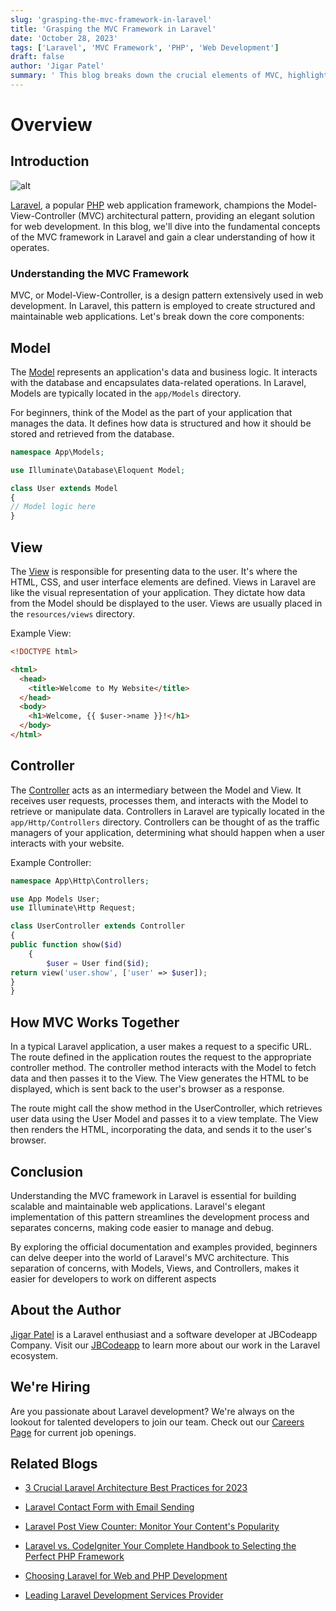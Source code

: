 ```yaml
---
slug: 'grasping-the-mvc-framework-in-laravel'
title: 'Grasping the MVC Framework in Laravel'
date: 'October 28, 2023'
tags: ['Laravel', 'MVC Framework', 'PHP', 'Web Development']
draft: false
author: 'Jigar Patel'
summary: ' This blog breaks down the crucial elements of MVC, highlighting the roles of Models, Views, and Controllers in the context of Laravel.'
---
```


# Overview

<TOCInline toc={props.toc} exclude="Overview" toHeading={2} />

## Introduction

![alt](/static/2.png)

[Laravel](https://laravel.com/), a popular [PHP](https://www.php.net/) web application framework, champions the Model-View-Controller (MVC) architectural pattern, providing an elegant solution for web development. In this blog, we'll dive into the fundamental concepts of the MVC framework in Laravel and gain a clear understanding of how it operates.

### Understanding the MVC Framework

MVC, or Model-View-Controller, is a design pattern extensively used in web development. In Laravel, this pattern is employed to create structured and maintainable web applications. Let's break down the core components:

## Model

The [Model](https://laravel.com/docs/10.x/eloquent) represents an application's data and business logic. It interacts with the database and encapsulates data-related operations. In Laravel, Models are typically located in the `app/Models` directory.

For beginners, think of the Model as the part of your application that manages the data. It defines how data is structured and how it should be stored and retrieved from the database.

```php
namespace App\Models;

use Illuminate\Database\Eloquent Model;

class User extends Model
{
// Model logic here
}
```

## View

The [View](https://laravel.com/docs/10.x/view) is responsible for presenting data to the user. It's where the HTML, CSS, and user interface elements are defined. Views in Laravel are like the visual representation of your application. They dictate how data from the Model should be displayed to the user. Views are usually placed in the `resources/views` directory.

Example View:

```html
<!DOCTYPE html>

<html>
  <head>
    <title>Welcome to My Website</title>
  </head>
  <body>
    <h1>Welcome, {{ $user->name }}!</h1>
  </body>
</html>
```

## Controller

The [Controller](https://laravel.com/docs/10.x/controllers) acts as an intermediary between the Model and View. It receives user requests, processes them, and interacts with the Model to retrieve or manipulate data. Controllers in Laravel are typically located in the `app/Http/Controllers` directory. Controllers can be thought of as the traffic managers of your application, determining what should happen when a user interacts with your website.

Example Controller:

```php
namespace App\Http\Controllers;

use App Models User;
use Illuminate\Http Request;

class UserController extends Controller
{
public function show($id)
    {
        $user = User find($id);
return view('user.show', ['user' => $user]);
}
}
```

## How MVC Works Together

In a typical Laravel application, a user makes a request to a specific URL. The route defined in the application routes the request to the appropriate controller method. The controller method interacts with the Model to fetch data and then passes it to the View. The View generates the HTML to be displayed, which is sent back to the user's browser as a response.

The route might call the show method in the UserController, which retrieves user data using the User Model and passes it to a view template. The View then renders the HTML, incorporating the data, and sends it to the user's browser.

## Conclusion

Understanding the MVC framework in Laravel is essential for building scalable and maintainable web applications. Laravel's elegant implementation of this pattern streamlines the development process and separates concerns, making code easier to manage and debug.

By exploring the official documentation and examples provided, beginners can delve deeper into the world of Laravel's MVC architecture. This separation of concerns, with Models, Views, and Controllers, makes it easier for developers to work on different aspects

## About the Author

[Jigar Patel](https://expertlaravel.com) is a Laravel enthusiast and a software developer at JBCodeapp Company. Visit our [JBCodeapp](https://jbcodeapp.com) to learn more about our work in the Laravel ecosystem.

## We're Hiring

Are you passionate about Laravel development? We're always on the lookout for talented developers to join our team. Check out our [Careers Page](https://jbcodeapp.com) for current job openings.

## Related Blogs

- [3 Crucial Laravel Architecture Best Practices for 2023](laravel-architecture-2023)

- [Laravel Contact Form with Email Sending](laravel-contact-form-with-email-sending)

- [Laravel Post View Counter: Monitor Your Content's Popularity](laravel-post-view-counter-monitor-your-contents-popularity)

- [Laravel vs. CodeIgniter Your Complete Handbook to Selecting the Perfect PHP Framework](laravel-vs-codeigniter-complete-php-framework-guide)

- [Choosing Laravel for Web and PHP Development](laravel-web-php-development)

- [Leading Laravel Development Services Provider](leading-laravel-development-services-provider)
